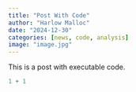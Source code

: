 ```yaml
---
title: "Post With Code"
author: "Harlow Malloc"
date: "2024-12-30"
categories: [news, code, analysis]
image: "image.jpg"
---
```


This is a post with executable code.

```r
1 + 1
```
